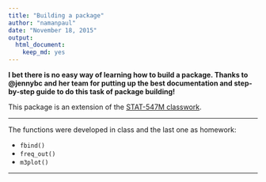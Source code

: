 ```yaml
---
title: "Building a package"
author: "namanpaul"
date: "November 18, 2015"
output: 
  html_document: 
    keep_md: yes
---
```



**I bet there is no easy way of learning how to build a package. Thanks to @jennybc and her team for putting up the best documentation and step-by-step guide to do this task of package building!**

This package is an extension of the [STAT-547M classwork](http://stat545-ubc.github.io/packages00_index.html).

---

The functions were developed in class and the last one as homework:

- `fbind()`
- `freq_out()`
- `m3plot()`

---
